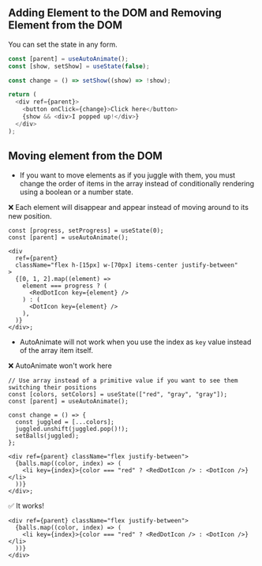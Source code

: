 ## Adding Element to the DOM and Removing Element from the DOM

You can set the state in any form.

```ts
const [parent] = useAutoAnimate();
const [show, setShow] = useState(false);

const change = () => setShow((show) => !show);

return (
  <div ref={parent}>
    <button onClick={change}>Click here</button>
    {show && <div>I popped up!</div>}
  </div>
);
```

## Moving element from the DOM

- If you want to move elements as if you juggle with them, you must change the order of items in the array instead of conditionally rendering using a boolean or a number state.

❌ Each element will disappear and appear instead of moving around to its new position.

```tsx
const [progress, setProgress] = useState(0);
const [parent] = useAutoAnimate();

<div
  ref={parent}
  className="flex h-[15px] w-[70px] items-center justify-between"
>
  {[0, 1, 2].map((element) =>
    element === progress ? (
      <RedDotIcon key={element} />
    ) : (
      <DotIcon key={element} />
    ),
  )}
</div>;
```

- AutoAnimate will not work when you use the index as `key` value instead of the array item itself.

❌ AutoAnimate won't work here

```tsx
// Use array instead of a primitive value if you want to see them switching their positions
const [colors, setColors] = useState(["red", "gray", "gray"]);
const [parent] = useAutoAnimate();

const change = () => {
  const juggled = [...colors];
  juggled.unshift(juggled.pop()!);
  setBalls(juggled);
};

<div ref={parent} className="flex justify-between">
  {balls.map((color, index) => (
    <li key={index}>{color === "red" ? <RedDotIcon /> : <DotIcon />}</li>
  ))}
</div>;
```

✅ It works!

```tsx
<div ref={parent} className="flex justify-between">
  {balls.map((color, index) => (
    <li key={index}>{color === "red" ? <RedDotIcon /> : <DotIcon />}</li>
  ))}
</div>
```
